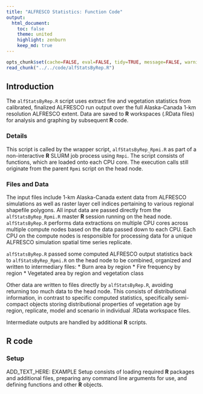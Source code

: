 ```yaml
---
title: "ALFRESCO Statistics: Function Code"
output:
  html_document:
    toc: false
    theme: united
    highlight: zenburn
    keep_md: true
---
```


```r
opts_chunk$set(cache=FALSE, eval=FALSE, tidy=TRUE, message=FALSE, warning=FALSE)
read_chunk("../../code/alfStatsByRep.R")
```

## Introduction

The `alfStatsByRep.R` script uses extract fire and vegetation statistics from calibrated, finalized ALFRESCO run output over the full Alaska-Canada 1-km resolution ALFRESCO extent.
Data are saved to **R** workspaces (.RData files) for analysis and graphing by subsequent **R** code.

### Details

This script is called by the wrapper script, `alfStatsByRep_Rpmi.R` as part of a non-interactive **R** SLURM job process using `Rmpi`.
The script consists of functions, which are loaded onto each CPU core.
The execution calls still originate from the parent `Rpmi` script on the head node.

### Files and Data
The input files include 1-km Alaska-Canada extent data from ALFRESCO simulations
as well as raster layer cell indices pertaining to various regional shapefile polygons.
All input data are passed directly from the `alfStatsByRep_Rpmi.R` master **R** session running on the head node.
`alfStatsByRep.R` performs data extractions on multiple CPU cores across multiple compute nodes based on the data passed down to each CPU.
Each CPU on the compute nodes is responsible for processing data for a unique ALFRESCO simulation spatial time series replicate.

`alfStatsByRep.R` passed some computed ALFRESCO output statistics back to `alfStatsByRep_Rpmi.R` on the head node to be combined, organized and written to intermediary files:
* Burn area by region
* Fire frequency by region
* Vegetated area by region and vegetation class

Other data are written to files directly by `alfStatsByRep.R`, avoiding returning too much data to the head node.
This consists of distributional information, in contrast to specific computed statistics,
specifically semi-compact objects storing distributional properties of vegetation age by region, replicate, model and scenario in individual .RData workspace files.

Intermediate outputs are handled by additional **R** scripts.

## R code

### Setup
ADD_TEXT_HERE: EXAMPLE
Setup consists of loading required **R** packages and additional files, preparing any command line arguments for use, and defining functions and other **R** objects.

